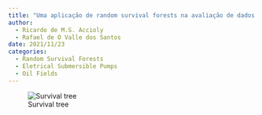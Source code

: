 ```yaml
---
title: "Uma aplicação de random survival forests na avaliação de dados de falhas de bombas centrífugas submersas"
author:
  - Ricardo de M.S. Accioly
  - Rafael de O Valle dos Santos
date: 2021/11/23
categories: 
  - Random Survival Forests
  - Eletrical Submersible Pumps
  - Oil Fields
---
```


![Survival tree](images/artigo1.png)
